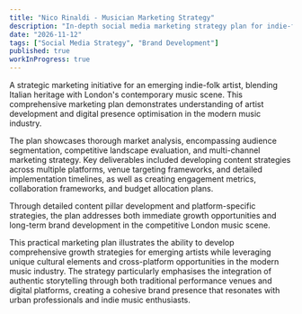 ```yaml
---
title: "Nico Rinaldi - Musician Marketing Strategy"
description: "In-depth social media marketing strategy plan for indie-folk musician Nico Rinaldi."
date: "2026-11-12"
tags: ["Social Media Strategy", "Brand Development"]
published: true
workInProgress: true
---
```


A strategic marketing initiative for an emerging indie-folk artist, blending Italian heritage with London's contemporary music scene. This comprehensive marketing plan demonstrates understanding of artist development and digital presence optimisation in the modern music industry.

The plan showcases thorough market analysis, encompassing audience segmentation, competitive landscape evaluation, and multi-channel marketing strategy. Key deliverables included developing content strategies across multiple platforms, venue targeting frameworks, and detailed implementation timelines, as well as creating engagement metrics, collaboration frameworks, and budget allocation plans.

Through detailed content pillar development and platform-specific strategies, the plan addresses both immediate growth opportunities and long-term brand development in the competitive London music scene. 

This practical marketing plan illustrates the ability to develop comprehensive growth strategies for emerging artists while leveraging unique cultural elements and cross-platform opportunities in the modern music industry. The strategy particularly emphasises the integration of authentic storytelling through both traditional performance venues and digital platforms, creating a cohesive brand presence that resonates with urban professionals and indie music enthusiasts.